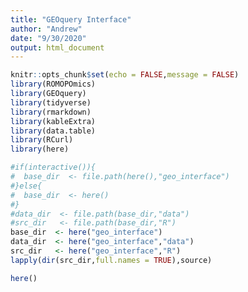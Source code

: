 ```yaml
---
title: "GEOquery Interface"
author: "Andrew"
date: "9/30/2020"
output: html_document
---
```


```r
knitr::opts_chunk$set(echo = FALSE,message = FALSE)
library(ROMOPOmics)
library(GEOquery)
library(tidyverse)
library(rmarkdown)
library(kableExtra)
library(data.table)
library(RCurl)
library(here)

#if(interactive()){
#  base_dir  <- file.path(here(),"geo_interface")
#}else{
#  base_dir  <- here()
#}
#data_dir  <- file.path(base_dir,"data")
#src_dir   <- file.path(base_dir,"R")
base_dir  <- here("geo_interface")
data_dir  <- here("geo_interface","data")
src_dir   <- here("geo_interface","R")
lapply(dir(src_dir,full.names = TRUE),source)
```

```r
here()
```